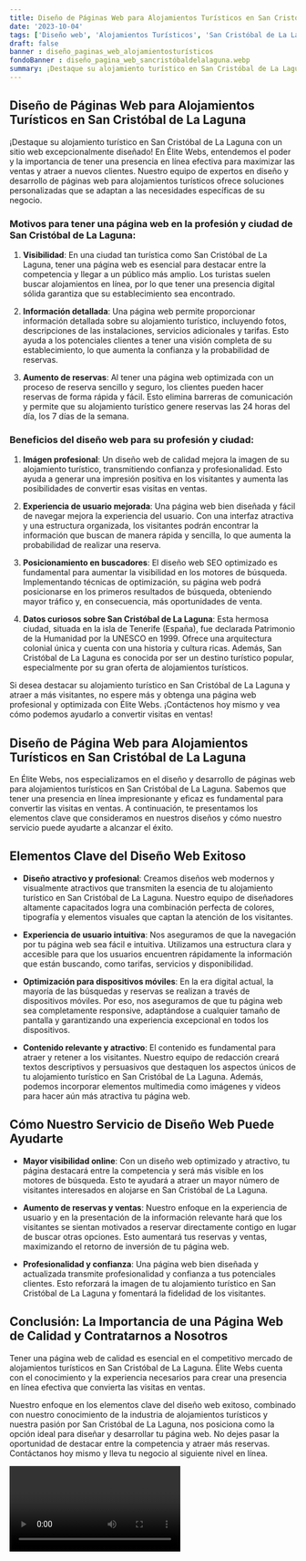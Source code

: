 ```yaml
---
title: Diseño de Páginas Web para Alojamientos Turísticos en San Cristóbal de La Laguna
date: '2023-10-04'
tags: ['Diseño web', 'Alojamientos Turísticos', 'San Cristóbal de La Laguna']
draft: false
banner : diseño_paginas_web_alojamientosturísticos
fondoBanner : diseño_pagina_web_sancristóbaldelalaguna.webp
summary: ¡Destaque su alojamiento turístico en San Cristóbal de La Laguna con un sitio web excepcionalmente diseñado! En Élite Webs, entendemos el poder y la importancia de tener una presencia en línea efectiva para maximizar las ventas y atraer a nuevos clientes. Nuestro equipo de expertos en diseño y desarrollo de páginas web para alojamientos turísticos ofrece soluciones personalizadas que se adaptan a las necesidades específicas de su negocio.
---
```


## Diseño de Páginas Web para Alojamientos Turísticos en San Cristóbal de La Laguna

¡Destaque su alojamiento turístico en San Cristóbal de La Laguna con un sitio web excepcionalmente diseñado! En Élite Webs, entendemos el poder y la importancia de tener una presencia en línea efectiva para maximizar las ventas y atraer a nuevos clientes. Nuestro equipo de expertos en diseño y desarrollo de páginas web para alojamientos turísticos ofrece soluciones personalizadas que se adaptan a las necesidades específicas de su negocio.

### Motivos para tener una página web en la profesión y ciudad de San Cristóbal de La Laguna:

1. **Visibilidad**: En una ciudad tan turística como San Cristóbal de La Laguna, tener una página web es esencial para destacar entre la competencia y llegar a un público más amplio. Los turistas suelen buscar alojamientos en línea, por lo que tener una presencia digital sólida garantiza que su establecimiento sea encontrado.

2. **Información detallada**: Una página web permite proporcionar información detallada sobre su alojamiento turístico, incluyendo fotos, descripciones de las instalaciones, servicios adicionales y tarifas. Esto ayuda a los potenciales clientes a tener una visión completa de su establecimiento, lo que aumenta la confianza y la probabilidad de reservas.

3. **Aumento de reservas**: Al tener una página web optimizada con un proceso de reserva sencillo y seguro, los clientes pueden hacer reservas de forma rápida y fácil. Esto elimina barreras de comunicación y permite que su alojamiento turístico genere reservas las 24 horas del día, los 7 días de la semana.

### Beneficios del diseño web para su profesión y ciudad:

1. **Imágen profesional**: Un diseño web de calidad mejora la imagen de su alojamiento turístico, transmitiendo confianza y profesionalidad. Esto ayuda a generar una impresión positiva en los visitantes y aumenta las posibilidades de convertir esas visitas en ventas.

2. **Experiencia de usuario mejorada**: Una página web bien diseñada y fácil de navegar mejora la experiencia del usuario. Con una interfaz atractiva y una estructura organizada, los visitantes podrán encontrar la información que buscan de manera rápida y sencilla, lo que aumenta la probabilidad de realizar una reserva.

3. **Posicionamiento en buscadores**: El diseño web SEO optimizado es fundamental para aumentar la visibilidad en los motores de búsqueda. Implementando técnicas de optimización, su página web podrá posicionarse en los primeros resultados de búsqueda, obteniendo mayor tráfico y, en consecuencia, más oportunidades de venta.

4. **Datos curiosos sobre San Cristóbal de La Laguna**: Esta hermosa ciudad, situada en la isla de Tenerife (España), fue declarada Patrimonio de la Humanidad por la UNESCO en 1999. Ofrece una arquitectura colonial única y cuenta con una historia y cultura ricas. Además, San Cristóbal de La Laguna es conocida por ser un destino turístico popular, especialmente por su gran oferta de alojamientos turísticos.

Si desea destacar su alojamiento turístico en San Cristóbal de La Laguna y atraer a más visitantes, no espere más y obtenga una página web profesional y optimizada con Élite Webs. ¡Contáctenos hoy mismo y vea cómo podemos ayudarlo a convertir visitas en ventas!

<GifSeo />

<Cta />

## Diseño de Página Web para Alojamientos Turísticos en San Cristóbal de La Laguna

En Élite Webs, nos especializamos en el diseño y desarrollo de páginas web para alojamientos turísticos en San Cristóbal de La Laguna. Sabemos que tener una presencia en línea impresionante y eficaz es fundamental para convertir las visitas en ventas. A continuación, te presentamos los elementos clave que consideramos en nuestros diseños y cómo nuestro servicio puede ayudarte a alcanzar el éxito.

## Elementos Clave del Diseño Web Exitoso

- **Diseño atractivo y profesional**: Creamos diseños web modernos y visualmente atractivos que transmiten la esencia de tu alojamiento turístico en San Cristóbal de La Laguna. Nuestro equipo de diseñadores altamente capacitados logra una combinación perfecta de colores, tipografía y elementos visuales que captan la atención de los visitantes.

- **Experiencia de usuario intuitiva**: Nos aseguramos de que la navegación por tu página web sea fácil e intuitiva. Utilizamos una estructura clara y accesible para que los usuarios encuentren rápidamente la información que están buscando, como tarifas, servicios y disponibilidad.

- **Optimización para dispositivos móviles**: En la era digital actual, la mayoría de las búsquedas y reservas se realizan a través de dispositivos móviles. Por eso, nos aseguramos de que tu página web sea completamente responsive, adaptándose a cualquier tamaño de pantalla y garantizando una experiencia excepcional en todos los dispositivos.

- **Contenido relevante y atractivo**: El contenido es fundamental para atraer y retener a los visitantes. Nuestro equipo de redacción creará textos descriptivos y persuasivos que destaquen los aspectos únicos de tu alojamiento turístico en San Cristóbal de La Laguna. Además, podemos incorporar elementos multimedia como imágenes y videos para hacer aún más atractiva tu página web.

## Cómo Nuestro Servicio de Diseño Web Puede Ayudarte

- **Mayor visibilidad online**: Con un diseño web optimizado y atractivo, tu página destacará entre la competencia y será más visible en los motores de búsqueda. Esto te ayudará a atraer un mayor número de visitantes interesados en alojarse en San Cristóbal de La Laguna.

- **Aumento de reservas y ventas**: Nuestro enfoque en la experiencia de usuario y en la presentación de la información relevante hará que los visitantes se sientan motivados a reservar directamente contigo en lugar de buscar otras opciones. Esto aumentará tus reservas y ventas, maximizando el retorno de inversión de tu página web.

- **Profesionalidad y confianza**: Una página web bien diseñada y actualizada transmite profesionalidad y confianza a tus potenciales clientes. Esto reforzará la imagen de tu alojamiento turístico en San Cristóbal de La Laguna y fomentará la fidelidad de los visitantes.

## Conclusión: La Importancia de una Página Web de Calidad y Contratarnos a Nosotros

Tener una página web de calidad es esencial en el competitivo mercado de alojamientos turísticos en San Cristóbal de La Laguna. Élite Webs cuenta con el conocimiento y la experiencia necesarios para crear una presencia en línea efectiva que convierta las visitas en ventas.

Nuestro enfoque en los elementos clave del diseño web exitoso, combinado con nuestro conocimiento de la industria de alojamientos turísticos y nuestra pasión por San Cristóbal de La Laguna, nos posiciona como la opción ideal para diseñar y desarrollar tu página web. No dejes pasar la oportunidad de destacar entre la competencia y atraer más reservas. Contáctanos hoy mismo y lleva tu negocio al siguiente nivel en línea.

<Video />

<CtaBot job='Alojamientos Turísticos' city='San Cristóbal de La Laguna'/>

<Gmaps query='San Cristóbal de La Laguna+españa+maps' />